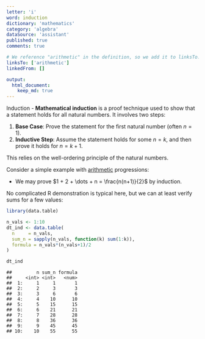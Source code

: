 ```yaml
---
letter: 'i'
word: induction
dictionary: 'mathematics'
category: 'algebra'
dataSource: 'assistant'
published: true
comments: true

# We reference "arithmetic" in the definition, so we add it to linksTo.
linksTo: ['arithmetic']
linkedFrom: []

output:
  html_document:
    keep_md: true
---
```




<a id="induction">Induction</a> - **Mathematical induction** is a proof technique used to show that a statement holds for all natural numbers. It involves two steps:

1. **Base Case**: Prove the statement for the first natural number (often $n=1$).
2. **Inductive Step**: Assume the statement holds for some $n=k$, and then prove it holds for $n=k+1$.

This relies on the well-ordering principle of the natural numbers.

Consider a simple example with [arithmetic](#arithmetic) progressions:
- We may prove $1 + 2 + \dots + n = \frac{n(n+1)}{2}$ by induction.

No complicated R demonstration is typical here, but we can at least verify sums for a few values:


``` r
library(data.table)

n_vals <- 1:10
dt_ind <- data.table(
  n     = n_vals,
  sum_n = sapply(n_vals, function(k) sum(1:k)),
  formula = n_vals*(n_vals+1)/2
)

dt_ind
```

```
##         n sum_n formula
##     <int> <int>   <num>
##  1:     1     1       1
##  2:     2     3       3
##  3:     3     6       6
##  4:     4    10      10
##  5:     5    15      15
##  6:     6    21      21
##  7:     7    28      28
##  8:     8    36      36
##  9:     9    45      45
## 10:    10    55      55
```
